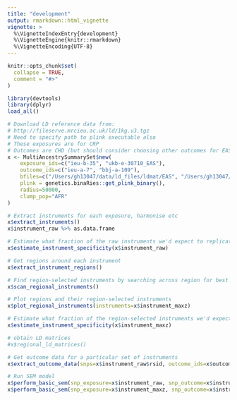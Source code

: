 ```yaml
---
title: "development"
output: rmarkdown::html_vignette
vignette: >
  %\VignetteIndexEntry{development}
  %\VignetteEngine{knitr::rmarkdown}
  %\VignetteEncoding{UTF-8}
---
```


```r
knitr::opts_chunk$set(
  collapse = TRUE,
  comment = "#>"
)
```

```r
library(devtools)
library(dplyr)
load_all()

# Download LD reference data from:
# http://fileserve.mrcieu.ac.uk/ld/1kg.v3.tgz
# Need to specify path to plink executable also
# These exposures are for CRP
# Outcomes are CHD (but should consider choosing other outcomes for EAS and AFR, or find other traits)
x <- MultiAncestrySummarySet$new(
	exposure_ids=c("ieu-b-35", "ukb-e-30710_EAS"), 
	outcome_ids=c("ieu-a-7", "bbj-a-109"), 
	bfiles=c("/Users/gh13047/data/ld_files/ldmat/EAS", "/Users/gh13047/data/ld_files/ldmat/AFR"), 
	plink = genetics.binaRies::get_plink_binary(), 
	radius=50000, 
	clump_pop="AFR"
)

# Extract instruments for each exposure, harmonise etc
x$extract_instruments()
x$instrument_raw %>% as.data.frame

# Estimate what fraction of the raw instruments we'd expect to replicate
x$estimate_instrument_specificity(x$instrument_raw)

# Get regions around each instrument
x$extract_instrument_regions()

# Find region-selected instruments by searching across region for best associations
x$scan_regional_instruments()

# Plot regions and their region-selected instruments
x$plot_regional_instruments(instruments=x$instrument_maxz)

# Estimate what fraction of the region-selected instruments we'd expect to replicate
x$estimate_instrument_specificity(x$instrument_maxz)

# obtain LD matrices
#x$regional_ld_matrices()

# Get outcome data for a particular set of instruments
x$extract_outcome_data(snps=x$instrument_raw$rsid, outcome_ids=x$outcome_ids)

# Run SEM model
x$perform_basic_sem(snp_exposure=x$instrument_raw, snp_outcome=x$instrument_outcome, p_exp=1, p_out=1)
x$perform_basic_sem(snp_exposure=x$instrument_maxz, snp_outcome=x$instrument_outcome, p_exp=1, p_out=1)


```

